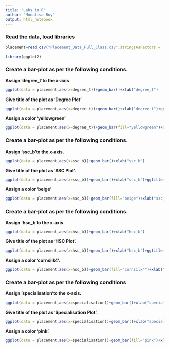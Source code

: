 ```yaml
---
title: "Labs in R"
author: "Monalisa Roy"
output: html_notebook
---
```


### Read the data, load libraries
```r
placement=read.csv("Placement_Data_Full_Class.csv",stringsAsFactors = T)

library(ggplot2)
```



### Create a bar-plot as per the following conditions.

**Assign 'degree_t'to the x-axis**
```r
ggplot(data = placement,aes(x=degree_t))+geom_bar()+xlab("degree_t")
```


**Give title of the plot as 'Degree Plot'**
```r
ggplot(data = placement,aes(x=degree_t))+geom_bar()+xlab("degree_t")+ggtitle("Degree Plot")

```


**Assign a color 'yellowgreen'**
```r
ggplot(data = placement,aes(x=degree_t))+geom_bar(fill="yellowgreen")+xlab("degree_t")+ggtitle("Degree Plot")

```


### Create a bar-plot as per the following conditions.

**Assign 'ssc_b'to the x-axis.**
```r
ggplot(data = placement,aes(x=ssc_b))+geom_bar()+xlab("ssc_b")

```


**Give title of the plot as 'SSC Plot'.**
```r
ggplot(data = placement,aes(x=ssc_b))+geom_bar()+xlab("ssc_b")+ggtitle("SSC Plot")

```


**Assign a color 'beige'**
```r
ggplot(data = placement,aes(x=ssc_b))+geom_bar(fill="beige")+xlab("ssc_b")+ggtitle("SSC Plot")

```


### Create a bar-plot as per the following conditions.

**Assign 'hsc_b'to the x-axis.**
```r
ggplot(data = placement,aes(x=hsc_b))+geom_bar()+xlab("hsc_b")

```


**Give title of the plot as 'HSC Plot'.**
```r
ggplot(data = placement,aes(x=hsc_b))+geom_bar()+xlab("hsc_b")+ggtitle("HSC Plot")

```


**Assign a color 'cornsilk4'.**
```r
ggplot(data = placement,aes(x=hsc_b))+geom_bar(fill="cornsilk4")+xlab("hsc_b")+ggtitle("HSC Plot")

```



### Create a bar-plot as per the following conditions

**Assign 'specialisation'to the x-axis.**
```r
ggplot(data = placement,aes(x=specialisation))+geom_bar()+xlab("specialisation")

```


**Give title of the plot as 'Specialisation Plot'.**
```r
ggplot(data = placement,aes(x=specialisation))+geom_bar()+xlab("specialisation")+ggtitle("Specialisation Plot")

```


**Assign a color 'pink'.**
```r
ggplot(data = placement,aes(x=specialisation))+geom_bar(fill="pink")+xlab("specialisation")+ggtitle("Specialisation Plot")

```











